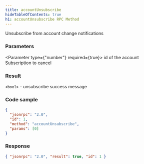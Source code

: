 ```yaml
---
title: accountUnsubscribe
hideTableOfContents: true
h1: accountUnsubscribe RPC Method
---
```


Unsubscribe from account change notifications

<DocSideBySide>

<DocLeftSide>

### Parameters

<Parameter type={"number"} required={true}>
  id of the account Subscription to cancel
</Parameter>

### Result

`<bool>` - unsubscribe success message

</DocLeftSide>

<DocRightSide>

### Code sample

```json
{
  "jsonrpc": "2.0",
  "id": 1,
  "method": "accountUnsubscribe",
  "params": [0]
}
```

### Response

```json
{ "jsonrpc": "2.0", "result": true, "id": 1 }
```

</DocRightSide>
</DocSideBySide>
